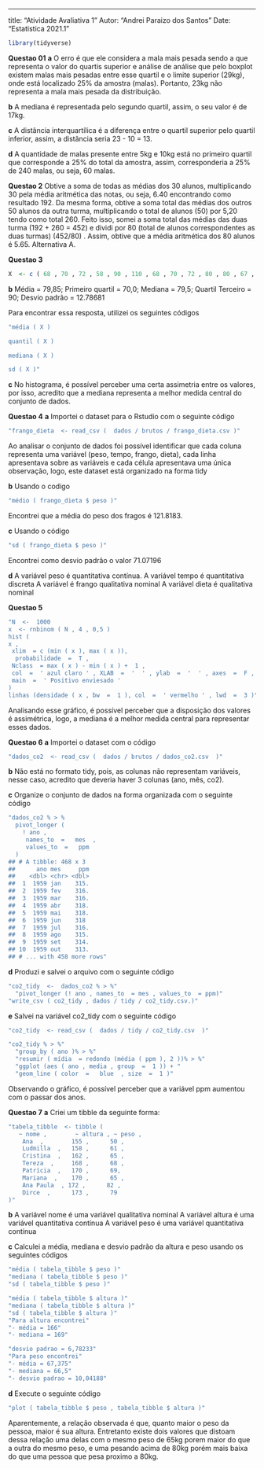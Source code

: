 ---
title: "Atividade Avaliativa 1"
Autor: "Andrei Paraizo dos Santos"
Date: "Estatistica 2021.1"

```r
library(tidyverse)

```
**Questao 01**
**a** O erro é que ele considera a mala mais pesada sendo a que representa o valor do quartis superior e análise de análise que pelo boxplot existem malas mais pesadas entre esse quartil e o limite superior (29kg), onde está localizado 25% da amostra (malas). Portanto, 23kg não representa a mala mais pesada da distribuição.

**b** A mediana é representada pelo segundo quartil, assim, o seu valor é de 17kg.

**c** A distância interquartílica é a diferença entre o quartil superior pelo quartil inferior, assim, a distância seria 23 - 10 = 13.

**d** A quantidade de malas presente entre 5kg e 10kg está no primeiro quartil que corresponde a 25% do total da amostra, assim, corresponderia a 25% de 240 malas, ou seja, 60 malas.

**Questao 2** 
Obtive a soma de todas as médias dos 30 alunos, multiplicando 30 pela média aritmética das notas, ou seja, 6.40 encontrando como resultado 192. Da mesma forma, obtive a soma total das médias dos outros 50 alunos da outra turma, multiplicando o total de alunos (50) por 5,20 tendo como total 260. Feito isso, somei a soma total das médias das duas turma (192 + 260 = 452) e dividi por 80 (total de alunos correspondentes as duas turmas) (452/80) . Assim, obtive que a média aritmética dos 80 alunos é 5.65. Alternativa A.

**Questao 3**
```r
X  <- c ( 68 , 70 , 72 , 58 , 90 , 110 , 68 , 70 , 72 , 80 , 80 , 67 , 90 , 94 , 100 , 80 , 75 , 79 , 84 , 90 )
```

**b**  Média = 79,85;
Primeiro quartil = 70,0;
Mediana = 79,5;
Quartil Terceiro = 90;
Desvio padrão = 12.78681

Para encontrar essa resposta, utilizei os seguintes códigos
```r
"média ( X )

quantil ( X )

mediana ( X )

sd ( X )"
```

**c** No histograma, é possível perceber uma certa assimetria entre os valores, por isso, acredito que a mediana representa a melhor medida central do conjunto de dados.

**Questao 4**
**a** Importei o dataset para o Rstudio com o seguinte código
```r
"frango_dieta  <- read_csv (  dados / brutos / frango_dieta.csv )"
```

Ao analisar o conjunto de dados foi possível identificar que cada coluna representa uma variável (peso, tempo, frango, dieta), cada linha apresentava sobre as variáveis e cada célula apresentava uma única observação, logo, este dataset está organizado na forma tidy

**b** Usando o codigo 
```r
"médio ( frango_dieta $ peso )"
```

Encontrei que a média do peso dos fragos é 121.8183.

**c** Usando o código
```r
"sd ( frango_dieta $ peso )"
```

Encontrei como desvio padrão o valor 71.07196

**d** A variável peso é quantitativa contínua.
A variável tempo é quantitativa discreta
A variável é frango qualitativa nominal
A variável dieta é qualitativa nominal

**Questao 5**
```r
"N  <-  1000 
x  <- rnbinom ( N , 4 , 0,5 )
hist (
x ,
 xlim  = c (min ( x ), max ( x )),
  probabilidade  =  T ,
 Nclass  = max ( x ) - min ( x ) +  1 ,
 col  =  ' azul claro ' , XLAB  =  '  ' , ylab  =  '  ' , axes  =  F ,
 main  =  ' Positivo enviesado '
)
linhas (densidade ( x , bw  =  1 ), col  =  ' vermelho ' , lwd  =  3 )"
```

Analisando esse gráfico, é possível perceber que a disposição dos valores é assimétrica, logo, a mediana é a melhor medida central para representar esses dados.

**Questao 6**
**a** Importei o dataset com o código
```r
"dados_co2  <- read_csv (  dados / brutos / dados_co2.csv  )"
```

**b** Não está no formato tidy, pois, as colunas não representam variáveis, nesse caso, acredito que deveria haver 3 colunas (ano, mês, co2).

**c** Organize o conjunto de dados na forma organizada com o seguinte código
```r
"dados_co2 % > %                
  pivot_longer (
    ! ano ,              
     names_to  =   mes  ,    
     values_to  =   ppm    
  )
## # A tibble: 468 x 3
##      ano mes     ppm
##    <dbl> <chr> <dbl>
##  1  1959 jan    315.
##  2  1959 fev    316.
##  3  1959 mar    316.
##  4  1959 abr    318.
##  5  1959 mai    318.
##  6  1959 jun    318 
##  7  1959 jul    316.
##  8  1959 ago    315.
##  9  1959 set    314.
## 10  1959 out    313.
## # ... with 458 more rows"
```

**d** Produzi e salvei o arquivo com o seguinte código
```r
"co2_tidy  <-  dados_co2 % > %"
  "pivot_longer (! ano , names_to  = mes , values_to  = ppm)"
"write_csv ( co2_tidy , dados / tidy / co2_tidy.csv.)"
```

**e** Salvei na variável co2_tidy com o seguinte código
```r
"co2_tidy  <- read_csv (  dados / tidy / co2_tidy.csv  )"
```

```r
"co2_tidy % > %"
  "group_by ( ano )% > %"
  "resumir ( mídia  = redondo (média ( ppm ), 2 ))% > %"
  "ggplot (aes ( ano , media , group  =  1 )) + " 
  "geom_line ( color  =   blue  , size  =  1 )"

```

Observando o gráfico, é possível perceber que a variável ppm aumentou com o passar dos anos.

**Questao 7**
**a** Criei um tibble da seguinte forma:
```r
"tabela_tibble  <- tibble (
   ~ nome ,        ~ altura , ~ peso ,
    Ana  ,        155 ,      50 ,
    Ludmilla  ,   158 ,      61 ,
    Cristina  ,   162 ,      65 ,
    Tereza  ,     168 ,      68 ,
    Patrícia  ,   170 ,      69,
    Mariana  ,    170 ,      65 ,
    Ana Paula  , 172 ,      82 ,
    Dirce  ,      173 ,      79 
)"
```
  
**b** A variável nome é uma variável qualitativa nominal
A variável altura é uma variável quantitativa contínua
A variável peso é uma variável quantitativa contínua

**c** Calculei a média, mediana e desvio padrão da altura e peso usando os seguintes códigos
```r
"média ( tabela_tibble $ peso )"
"mediana ( tabela_tibble $ peso )"
"sd ( tabela_tibble $ peso )"

"média ( tabela_tibble $ altura )"
"mediana ( tabela_tibble $ altura )"
"sd ( tabela_tibble $ altura )"
"Para altura encontrei"
"- média = 166"
"- mediana = 169"

"desvio padrao = 6,78233"
"Para peso encontrei"
"- média = 67,375"
"- mediana = 66,5"
"- desvio padrao = 10,04188"
```

**d** Execute o seguinte código
```r
"plot ( tabela_tibble $ peso , tabela_tibble $ altura )"

```

Aparentemente, a relação observada é que, quanto maior o peso da pessoa, maior é sua altura. Entretanto existe dois valores que distoam dessa relação uma delas com o mesmo peso de 65kg porem maior do que a outra do mesmo peso, e uma pesando acima de 80kg porém mais baixa do que uma pessoa que pesa proximo a 80kg.

